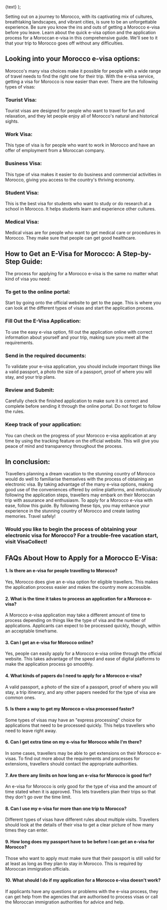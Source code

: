   <Link
    className="inline-flex items-center justify-center gap-1 text-lg font-semibold text-primary"
    href={href}
  >
    {text}
  </Link>
);

Setting out on a journey to Morocco, with its captivating mix of cultures, breathtaking landscapes, and vibrant cities, is sure to be an unforgettable experience. Be sure you know the ins and outs of getting a Morocco e-visa before you leave. Learn about the quick e-visa option and the application process for a Moroccan e-visa in this comprehensive guide. We'll see to it that your trip to Morocco goes off without any difficulties.

## Looking into your Morocco e-visa options:

Morocco's many visa choices make it possible for people with a wide range of travel needs to find the right one for their trip. With the e-visa service, getting a visa for Morocco is now easier than ever. There are the following types of visas:

### Tourist Visa:

Tourist visas are designed for people who want to travel for fun and relaxation, and they let people enjoy all of Morocco's natural and historical sights.

### Work Visa:

This type of visa is for people who want to work in Morocco and have an offer of employment from a Moroccan company.

### Business Visa:

This type of visa makes it easier to do business and commercial activities in Morocco, giving you access to the country's thriving economy.

### Student Visa:

This is the best visa for students who want to study or do research at a school in Morocco. It helps students learn and experience other cultures.

### Medical Visa:

Medical visas are for people who want to get medical care or procedures in Morocco. They make sure that people can get good healthcare.

## How to Get an E-Visa for Morocco: A Step-by-Step Guide:

The process for applying for a Morocco e-visa is the same no matter what kind of visa you need:

### To get to the online portal:

Start by going onto the official website to get to the <LinkText text=" Morocco e-visa application" href="/ma/"/> page. This is where you can look at the different types of visas and start the application process.

### Fill Out the E-Visa Application:

To use the easy e-visa option, fill out the application online with correct information about yourself and your trip, making sure you meet all the requirements.

### Send in the required documents:

To validate your e-visa application, you should include important things like a valid passport, a photo the size of a passport, proof of where you will stay, and your trip plans.

### Review and Submit:

Carefully check the finished application to make sure it is correct and complete before sending it through the online portal. Do not forget to follow the rules.

### Keep track of your application:

You can check on the progress of your Morocco e-visa application at any time by using the tracking feature on the official website. This will give you peace of mind and transparency
throughout the process.

## In conclusion:

Travellers planning a dream vacation to the stunning country of Morocco would do well to familiarise themselves with the process of obtaining an electronic visa. By taking advantage of the many e-visa options, making good use of the conveniences offered by online platforms, and meticulously following the application steps, travellers may embark on their Moroccan trip with assurance and enthusiasm. To apply for a Morocco e-visa with ease, follow this guide. By following these tips, you may enhance your experience in the stunning country of Morocco and create lasting memories. Travel safely!

### Would you like to begin the process of obtaining your electronic visa for Morocco? For a trouble-free vacation start, visit VisaCollect!

## FAQs About How to Apply for a Morocco E-Visa:

#### 1. Is there an e-visa for people travelling to Morocco?

Yes, Morocco does give an e-visa option for eligible travellers. This makes the application process easier and makes the country more accessible.

#### 2. What is the time it takes to process an application for a Morocco e-visa?

A Morocco e-visa application may take a different amount of time to process depending on things like the type of visa and the number of applications. Applicants can expect to be processed quickly, though, within an acceptable timeframe.

#### 3. Can I get an e-visa for Morocco online?

Yes, people can easily apply for a Morocco e-visa online through the official website. This takes advantage of the speed and ease of digital platforms to make the application process go smoothly.

#### 4. What kinds of papers do I need to apply for a Morocco e-visa?

A valid passport, a photo of the size of a passport, proof of where you will stay, a trip itinerary, and any other papers needed for the type of visa are common ones.

#### 5. Is there a way to get my Morocco e-visa processed faster?

Some types of visas may have an "express processing" choice for applications that need to be processed quickly. This helps travellers who need to leave right away.

#### 6. Can I get extra time on my e-visa for Morocco while I'm there?

In some cases, travellers may be able to get extensions on their Morocco e-visas. To find out more about the requirements and processes for extensions, travellers should contact the appropriate authorities.

#### 7. Are there any limits on how long an e-visa for Morocco is good for?

An e-visa for Morocco is only good for the type of visa and the amount of time stated when it is approved. This lets travellers plan their trips so that they don't go over the time limit.

#### 8. Can I use my e-visa for more than one trip to Morocco?

Different types of visas have different rules about multiple visits. Travellers should look at the details of their visa to get a clear picture of how many times they can enter.

#### 9. How long does my passport have to be before I can get an e-visa for Morocco?

Those who want to apply must make sure that their passport is still valid for at least as long as they plan to stay in Morocco. This is required by Moroccan immigration officials.

#### 10. What should I do if my application for a Morocco e-visa doesn't work?

If applicants have any questions or problems with the e-visa process, they can get help from the agencies that are authorised to process visas or call the Moroccan immigration authorities for advice and help.
